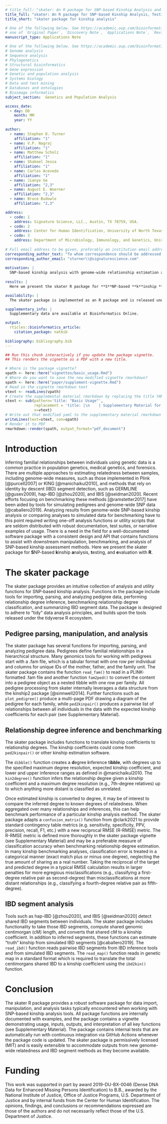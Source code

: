```yaml
---
# title_full: "skater: An R package for SNP-based Kinship Analysis and Benchmarking"
title_full: "skater: An R package for SNP-based Kinship Analysis, Testing, and Evaluation"
title_short: "skater package for kinship analysis"

# One of the following below. See https://academic.oup.com/bioinformatics/pages/instructions_for_authors#Types%20of%20Manuscript
# one of `Original Paper`, `Discovery Note`, `Applications Note`, `Review`, `Letter to the Editor`, `Conference Paper`    
manuscript_type: Applications Note

# One of the following below. See https://academic.oup.com/bioinformatics/pages/instructions_for_authors#Detailed%20Scope%20Guidelines
# Genome analysis
# Sequence analysis
# Phylogenetics
# Structural bioinformatics
# Gene expression
# Genetic and population analysis
# Systems biology
# Data and text mining
# Databases and ontologies
# Bioimage informatics
subject_section:  Genetics and Population Analysis

access_date:
  - day: DD
    month: MM
    year: YY
      
author:
  - name: Stephen D. Turner
    affiliation: "1"
  - name: V.P. Nagraj
    affiliation: "1"
  - name: Matthew Scholz
    affiliation: "1"
  - name: Shakeel Jessa
    affiliation: "1"
  - name: Carlos Acevedo
    affiliation: "1"
  - name: Jianye Ge
    affiliation: "2,3"
  - name: August E. Woerner
    affiliation: "2,3"
  - name: Bruce Budowle
    affiliation: "2,3"

address:
  - code: 1
    address: Signature Science, LLC., Austin, TX 78759, USA.
  - code: 2
    address: Center for Human Identification, University of North Texas Health Science Center, Fort Worth, TX 76107, USA
  - code: 3
    address: Department of Microbiology, Immunology, and Genetics, University of North Texas Health Science Center, Fort Worth, TX 76107, USA
 
# Full email address to be given, preferably an institution email address.  
corresponding_author_text: "To whom correspondence should be addressed. E-mail: sturner\\@signaturescience.com"
corresponding_author_email: "sturner\\@signaturescience.com"
  
motivation: |
  SNP-based kinship analysis with genome-wide relationship estimation and IBD segment analysis methods produces results that often require further downstream processing and manipulation. A dedicated software package that consistently and intuitively implements this analysis functionality is needed.
  
results: |
  Here we present the skater R package for **S**NP-based **k**inship **a**nalysis, **t**esting, and **e**valuation with **R**. The skater package contains a suite of well-documented tools for importing, parsing, and analyzing pedigree data, performing relationship degree inference, benchmarking relationship degree classification, and summarizing IBD segment data.

availability: |
  The skater package is implemented as an R package and is released under the MIT license at https\:\/\/github.com/signaturescience/skater. Documentation is available at https\:\/\/signaturescience.github.io/skater.

supplementary_info: |
  Supplementary data are available at Bioinformatics Online.

output:
  rticles::bioinformatics_article:
    citation_package: natbib
    
bibliography: bibliography.bib
---
```


```r
## Run this chunk interactively if you update the package vignette.
## This renders the vignette as a PDF with a new title.

# Where is the package vignette?
vpath <- here::here("vignettes/basic_usage.Rmd")
# Where do you want to save the new modified vignette rmarkdown?
spath <- here::here("paper/supplement-vignette.Rmd")
# Read in the vignette rmarkdown text
vtext <- readLines(vpath)
# Create the supplemental material rmarkdown by replacing the title YAML
stext <- sub(pattern='title: "Basic Usage"', 
             replacement = 'title: |\n    | Supplementary Material for:\n    | skater: An R package for SNP-based Kinship Analysis, Testing, and Evaluation\n    | _(skater v0.1.0 package vignette)_', 
             x=vtext)
# Write out that modified yaml to the supplementary material rmarkdown
writeLines(text=stext, con=spath)
# Render it to PDF
rmarkdown::render(spath, output_format="pdf_document")
```

# Introduction

Inferring familial relationships between individuals using genetic data is a common practice in population genetics, medical genetics, and forensics. There are multiple approaches to estimating relatedness between samples, including genome-wide measures, such as those implemented in Plink [@purcell2007] or KING [@manichaikul2010], and methods that rely on identity by descent (IBD) segment detection, such as GERMLINE [@gusev2009], hap-IBD [@zhou2020], and IBIS [@seidman2020]. Recent efforts focusing on benchmarking these methods [@ramstetter2017] have been aided by tools for simulating pedigrees and genome-wide SNP data [@caballero2019]. Analyzing results from genome-wide SNP-based kinship analysis or comparing analyses to simulated data for benchmarking have to this point required writing one-off analysis functions or utility scripts that are seldom distributed with robust documentation, test suites, or narrative examples of usage. There is a need in the field for a well-documented software package with a consistent design and API that contains functions to assist with downstream manipulation, benchmarking, and analysis of SNP-based kinship assessment methods. Here we present the skater package for **S**NP-based **k**inship **a**nalysis, **t**esting, and **e**valuation with **R**.

# The skater package

<!-- The skater package provides an intuitive collection of analysis and utility functions for SNP-based kinship analysis. Functions in the package include tools for importing, parsing, and analyzing pedigree data, performing relationship degree inference, benchmarking relationship degree classification, and summarizing IBD segment data. The package is designed to adhere to "tidy" data analysis principles, and builds upon the tools released under the tidyverse R ecosystem [@Wickham2019]. -->

The skater package provides an intuitive collection of analysis and utility functions for SNP-based kinship analysis. Functions in the package include tools for importing, parsing, and analyzing pedigree data, performing relationship degree inference, benchmarking relationship degree classification, and summarizing IBD segment data. The package is designed to adhere to "tidy" data analysis principles, and builds upon the tools released under the tidyverse R ecosystem.

## Pedigree parsing, manipulation, and analysis

The skater package has several functions for importing, parsing, and analyzing pedigree data. Pedigrees define familial relationships in a hierarchical structure. Many genomics tools for working with pedigrees start with a .fam file, which is a tabular format with one row per individual and columns for unique IDs of the mother, father, and the family unit. The skater package contains the function `read_fam()` to read in a PLINK-formatted .fam file and another function `fam2ped()` to convert the content into a pedigree object as a nested tibble with one row per family. All pedigree processing from skater internally leverages a data structure from the kinship2 package [@sinnwell2014]. Further functions such as `plot_pedigree()` produce a multi-page PDF drawing a diagram of the pedigree for each family, while `ped2kinpair()` produces a pairwise list of relationships between all individuals in the data with the expected kinship coefficients for each pair (see Supplementary Material).

## Relationship degree inference and benchmarking

The skater package includes functions to translate kinship coefficients to relationship degrees. The kinship coefficients could come from `ped2kinpair()` or other kinship estimation software.

The `dibble()` function creates a **d**egree **i**nference t**ibble**, with degrees up to the specified maximum degree resolution, expected kinship coefficient, and lower and upper inference ranges as defined in @manichaikul2010. The `kin2degree()` function infers the relationship degree given a kinship coefficient and a maximum degree resolution (e.g., 7th-degree relatives) up to which anything more distant is classified as unrelated.

Once estimated kinship is converted to degree, it may be of interest to compare the inferred degree to known degrees of relatedness. When aggregated over many relationships and inferences, this can help benchmark performance of a particular kinship analysis method. The skater package adapts a `confusion_matrix()` function from @clark2021 to provide standard contingency table metrics (e.g. sensitivity, specificity, PPV, precision, recall, F1, etc.) with a new reciprocal RMSE (R-RMSE) metric. The R-RMSE metric is defined more thoroughly in the skater package vignette (see Supplementary Material) and may be a preferable measure of classification accuracy when benchmarking relationship degree estimation. In many kinship benchmarking analyses, classification error is treated in a categorical manner (exact match plus or minus one degree), neglecting the true amount of sharing as a real number. Taking the reciprocal of the target and predicted degree in a typical RMSE calculation results in larger penalties for more egregious misclassifications (e.g., classifying a first-degree relative pair as second-degree) than misclassifications at more distant relationships (e.g., classifying a fourth-degree relative pair as fifth-degree).

## IBD segment analysis

Tools such as hap-IBD [@zhou2020], and IBIS [@seidman2020] detect shared IBD segments between individuals. The skater package includes functionality to take those IBD segments, compute shared genomic centimorgan (cM) length, and converts that shared cM to a kinship coefficient. In addition to inferred segments, these functions can estimate "truth" kinship from simulated IBD segments [@caballero2019]. The `read_ibd()` function reads pairwise IBD segments from IBD inference tools and from simulated IBD segments. The `read_map()` function reads in genetic map in a standard format which is required to translate the total centimorgans shared IBD to a kinship coefficient using the `ibd2kin()` function.

# Conclusion

The skater R package provides a robust software package for data import, manipulation, and analysis tasks typically encountered when working with SNP-based kinship analysis tools. All package functions are internally documented with examples, and the package contains a vignette demonstrating usage, inputs, outputs, and interpretation of all key functions (see Supplementary Material). The package contains internal tests that are automatically run with continuous integration via GitHub Actions whenever the package code is updated. The skater package is permissively licensed (MIT) and is easily extensible to accommodate outputs from new genome-wide relatedness and IBD segment methods as they become available.

<!-- # Acknowledgements {.unnumbered} -->

<!-- These should be included at the end of the text and not in footnotes. Please ensure you acknowledge all sources of funding, see funding section below. -->

<!-- Details of all funding sources for the work in question should be given in a separate section entitled 'Funding'. This should appear before the 'Acknowledgements' section. -->

# Funding {.unnumbered}

This work was supported in part by award 2019-DU-BX-0046 (Dense DNA Data for Enhanced Missing Persons Identification) to B.B., awarded by the National Institute of Justice, Office of Justice Programs, U.S. Department of Justice and by internal funds from the Center for Human Identification. The opinions, findings, and conclusions or recommendations expressed are those of the authors and do not necessarily reflect those of the U.S. Department of Justice.

<!-- -   The sentence should begin: 'This work was supported by ...' - -->

<!-- -   The full official funding agency name should be given, i.e. 'National Institutes of Health', not 'NIH' (full RIN-approved list of UK funding agencies) -->

<!-- -   Grant numbers should be given in brackets as follows: '[grant number xxxx]' -->

<!-- -   Multiple grant numbers should be separated by a comma as follows: '[grant numbers xxxx, yyyy]' -->

<!-- -   Agencies should be separated by a semi-colon (plus 'and' before the last funding agency) -->

<!-- -   Where individuals need to be specified for certain sources of funding the following text should be added after the relevant agency or grant number 'to [author initials]'. -->

<!-- An example is given here: 'This work was supported by the National Institutes of Health [AA123456 to C.S., BB765432 to M.H.]; and the Alcohol & Education Research Council [hfygr667789].' -->

<!-- Oxford Journals will deposit all NIH-funded articles in PubMed Central. See Depositing articles in repositories -- information for authors for details. Authors must ensure that manuscripts are clearly indicated as NIH-funded using the guidelines above. -->
